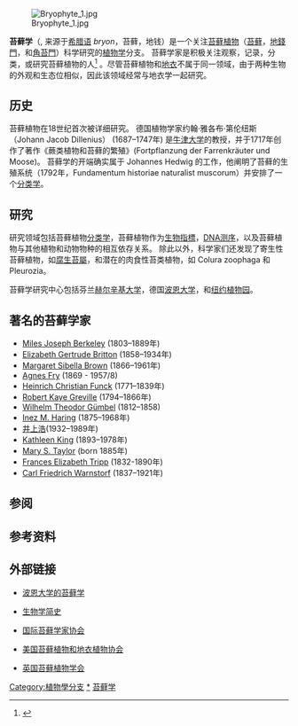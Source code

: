 [[File:Bryophyte_1.jpg|thumb]]

'''苔藓学'''（{{lang-en|Bryology}}, 来源于[[希腊语|希腊语]] ''bryon''，苔藓，地钱）是一个关注[[苔藓植物|苔藓植物]]（[[苔藓|苔藓]]，[[地錢門|地錢門]]，和[[角苔門|角苔門]]）科学研究的[[植物学|植物学]]分支。 苔藓学家是积极关注观察，记录，分类，或研究苔藓植物的人<ref name=nybg>{{cite web|title=Bryology at the New York Botanical Garden|url=http://sciweb.nybg.org/science2/Bryology.asp|publisher=New York Botanical Garden|accessdate=24 December 2011}}</ref> 。尽管苔藓植物和[[地衣|地衣]]不属于同一领域，由于两种生物的外观和生态位相似，因此该领域经常与地衣学一起研究。

== 历史 ==
苔藓植物在18世纪首次被详细研究。 德国植物学家约翰·雅各布·第伦纽斯（Johann Jacob Dillenius） (1687–1747年) 是[[牛津大学|牛津大学]]的教授，并于1717年创作了著作《蕨类植物和苔藓的繁殖》(Fortpflanzung der Farrenkräuter und Moose)。 苔藓学的开端确实属于 Johannes Hedwig 的工作，他阐明了苔藓的生殖系统（1792年，Fundamentum historiae naturalist muscorum）并安排了一个[[生物分类学|分类学]]。

== 研究 ==
研究领域包括苔藓植物[[生物分类学|分类学]]，苔藓植物作为[[生物指標|生物指標]]，[[DNA测序|DNA测序]]，以及苔藓植物与其他植物和动物物种的相互依存关系。 除此以外，科学家们还发现了寄生性苔藓植物，如[[腐生苔屬|腐生苔屬]]，和潜在的肉食性苔类植物，如 Colura zoophaga 和 Pleurozia。

苔藓学研究中心包括芬兰[[赫尔辛基大学|赫尔辛基大学]]，德国[[波恩大学|波恩大学]]，和[[纽约植物园|纽约植物园]]。

== 著名的苔藓学家 ==
* [[Miles_Joseph_Berkeley|Miles Joseph Berkeley]] (1803–1889年)
* [[Elizabeth_Gertrude_Britton|Elizabeth Gertrude Britton]] (1858–1934年)
* [[Margaret_Sibella_Brown|Margaret Sibella Brown]] (1866–1961年)
* [[Agnes_Fry|Agnes Fry]] (1869 - 1957/8)
* [[Heinrich_Christian_Funck|Heinrich Christian Funck]] (1771–1839年)
* [[Robert_Kaye_Greville|Robert Kaye Greville]] (1794–1866年)
* [[Wilhelm_Theodor_Gümbel|Wilhelm Theodor Gümbel]] (1812–1858)
* [[Inez_M._Haring|Inez M. Haring]] (1875–1968年)
* [[井上浩|井上浩]](1932–1989年)
* [[Kathleen_King|Kathleen King]] (1893–1978年)
* [[Mary_S._Taylor|Mary S. Taylor]] (born 1885年)
* [[Frances_Elizabeth_Tripp|Frances Elizabeth Tripp]] (1832-1890年)
* [[Carl_Friedrich_Warnstorf|Carl Friedrich Warnstorf]] (1837–1921年)

== 参阅 ==

== 参考资料 ==
{{reflist}}

== 外部链接 ==
* {{De icon}} [http://www.nees.uni-bonn.de 波恩大学的苔藓学]
* {{de icon}} [https://web.archive.org/web/20160303190525/http://www.ijon.de/moose/geschichte.html 生物学简史]
* {{en icon}}[http://www.bryology.org/ 国际苔藓学家协会]
* {{en icon}}[http://www.abls.org/ 美国苔藓植物和地衣植物协会]
* {{en icon}}[https://web.archive.org/web/20190531140115/http://britishbryologicalsociety.org.uk/ 英国苔藓植物学会]

{{植物学}}

{{Authority control}}
[[Category:植物學分支|Category:植物學分支]]
[[Category:苔藓学家|*]]
[[Category:苔藓学|]]